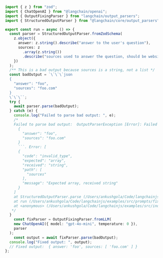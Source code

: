 ```typescript
import { z } from "zod";
import { ChatOpenAI } from "@langchain/openai";
import { OutputFixingParser } from "langchain/output_parsers";
import { StructuredOutputParser } from "@langchain/core/output_parsers";

export const run = async () => {
  const parser = StructuredOutputParser.fromZodSchema(
    z.object({
      answer: z.string().describe("answer to the user's question"),
      sources: z
        .array(z.string())
        .describe("sources used to answer the question, should be websites."),
    })
  );
  /** This is a bad output because sources is a string, not a list */
  const badOutput = `\`\`\`json
  {
    "answer": "foo",
    "sources": "foo.com"
  }
  \`\`\``;
  try {
    await parser.parse(badOutput);
  } catch (e) {
    console.log("Failed to parse bad output: ", e);
    /*
    Failed to parse bad output:  OutputParserException [Error]: Failed to parse. Text: ```json
      {
        "answer": "foo",
        "sources": "foo.com"
      }
      ```. Error: [
      {
        "code": "invalid_type",
        "expected": "array",
        "received": "string",
        "path": [
          "sources"
        ],
        "message": "Expected array, received string"
      }
    ]
    at StructuredOutputParser.parse (/Users/ankushgola/Code/langchainjs/langchain/src/output_parsers/structured.ts:71:13)
    at run (/Users/ankushgola/Code/langchainjs/examples/src/prompts/fix_parser.ts:25:18)
    at <anonymous> (/Users/ankushgola/Code/langchainjs/examples/src/index.ts:33:22)
   */
  }
    const fixParser = OutputFixingParser.fromLLM(
    new ChatOpenAI({ model: "gpt-4o-mini", temperature: 0 }),
    parser
  );
    const output = await fixParser.parse(badOutput);
  console.log("Fixed output: ", output);
  // Fixed output:  { answer: 'foo', sources: [ 'foo.com' ] }
};
```
